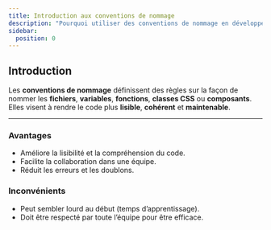 ```yaml
---
title: Introduction aux conventions de nommage
description: "Pourquoi utiliser des conventions de nommage en développement."
sidebar:
  position: 0
---
```


## Introduction

Les **conventions de nommage** définissent des règles sur la façon de nommer les **fichiers**, **variables**, **fonctions**, **classes CSS** ou **composants**.  
Elles visent à rendre le code plus **lisible**, **cohérent** et **maintenable**.

---

### Avantages
- Améliore la lisibilité et la compréhension du code.  
- Facilite la collaboration dans une équipe.  
- Réduit les erreurs et les doublons.  

### Inconvénients
- Peut sembler lourd au début (temps d’apprentissage).  
- Doit être respecté par toute l’équipe pour être efficace.  
